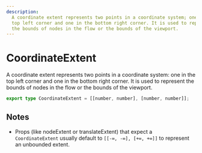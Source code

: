 ```yaml
---
description:
  A coordinate extent represents two points in a coordinate system; one in the
  top left corner and one in the bottom right corner. It is used to represent
  the bounds of nodes in the flow or the bounds of the viewport.
---
```


# CoordinateExtent

A coordinate extent represents two points in a coordinate system: one in the top left corner and one in the bottom right corner. It is used to represent the bounds of nodes in the flow or the bounds of the viewport.

```ts
export type CoordinateExtent = [[number, number], [number, number]];
```

## Notes

- Props (like nodeExtent or translateExtent) that expect a `CoordinateExtent` usually default to `[[-∞, -∞], [+∞, +∞]]` to represent an unbounded extent.
